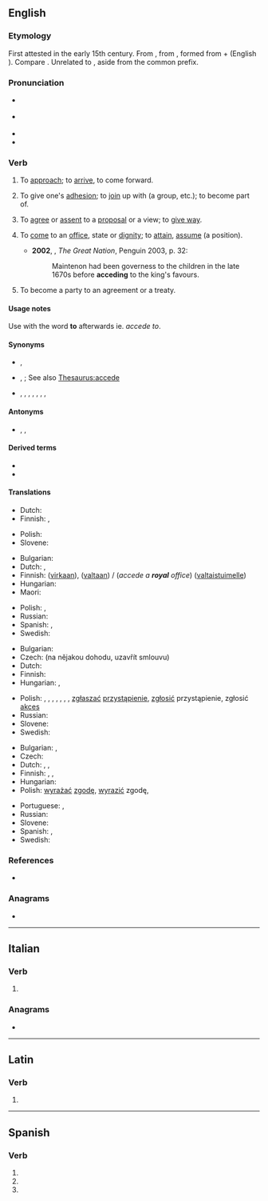 {{also|accède|accedé|accédé}}
==English==
{{was wotd|2008|May|27}}

===Etymology===
First attested in the early 15th century. From {{etyl|enm|en}} {{m|enm|acceden}}, from {{etyl|la|en}} {{m|la|accēdō||approach, accede}}, formed from {{m|la|ad||to, toward, at}} + {{m|la|cēdō||move, yield}} (English {{m|en|cede}}). Compare {{cog|fr|accéder}}. Unrelated to {{m|en|ascend}}, aside from the common {{m|la||ad}} prefix.

===Pronunciation===
* {{a|UK}} {{IPA|/əkˈsiːd/|lang=en}}
* {{a|US}} {{IPA|/æk.ˈsid/|lang=en}}
* {{audio|en-us-accede.ogg|Audio (US)|lang=en}}
* {{rhymes|id|lang=en}}

===Verb===
{{en-verb|acced}}

# {{lb|en|archaic|intransitive}} To [[approach]]; to [[arrive]], to come forward. {{defdate|15th-19th c.}}
# {{lb|en|intransitive|now|_|rare}} To give one's [[adhesion]]; to [[join]] up with (a group, etc.); to become part of. {{defdate|from 15th c.}}
# {{lb|en|intransitive}} To [[agree]] or [[assent]] to a [[proposal]] or a view; to [[give way]]. {{defdate|from 16th c.}}
# {{lb|en|intransitive}} To [[come]] to an [[office]], state or [[dignity]]; to [[attain]], [[assume]] (a position). {{defdate|from 18th c.}}
#* '''2002''', {{w|Colin Jones (historian)|Colin Jones}}, ''The Great Nation'', Penguin 2003, p. 32:
#*: Maintenon had been governess to the children in the late 1670s before '''acceding''' to the king's favours.
# {{lb|en|intransitive}} To become a party to an agreement or a treaty.

====Usage notes====
{{sense|to agree|to come to an office|to become a party to}} Use with the word '''to''' afterwards ie. ''accede to''.

====Synonyms====
* {{sense|to join a group}} {{l|en|band together}}, {{l|en|enroll}}
* {{sense|agree to a proposal or a view}} {{l|en|come around}}, {{l|en|concede}}; See also [[Thesaurus:accede]]
{{checksense|en}}
* {{l|en|agree}}, {{l|en|acquiesce}}, {{l|en|assent}}, {{l|en|comply}}, {{l|en|concur}}, {{l|en|consent}}, {{qual|obsolete}} {{l|en|comprobate}}, {{qual|obsolete}} {{l|en|astipulate}}

====Antonyms====
* {{sense|to join a group}} {{l|en|leave}}, {{l|en|secede}}, {{l|en|split off}}

====Derived terms====
* {{l|en|accedence}}
* {{l|en|acceder}}

====Translations====
{{trans-top|obsolete: to approach}}
* Dutch: {{t+|nl|naderen}}
* Finnish: {{gloss|approach}} {{t+|fi|lähestyä}}, {{gloss|arrive}} {{t+|fi|saapua}}
{{trans-mid}}
* Polish: {{t+|pl|przystępować}}
* Slovene: {{t|sl|pristopiti}}
{{trans-bottom}}

{{trans-top|to enter upon an office or dignity}}
* Bulgarian: {{t+|bg|встъпвам}}
* Dutch: {{t+|nl|aanvaarden}}, {{gloss|throne}} {{t+|nl|bestijgen}}
* Finnish: {{t+|fi|astua}} ([[virka|virkaan]]), {{t+|fi|nousta}} ([[valta|valtaan]]) / (''accede a '''royal''' office'') {{t+|fi|nousta}} ([[valtaistuin|valtaistuimelle]])
* Hungarian: {{t|hu|hivatalba lép}}
* Maori: {{t|mi|eke}}
{{trans-mid}}
* Polish: {{t+|pl|obejmować}}, {{t+|pl|objąć}}
* Russian: {{t+|ru|вступа́ть}}
* Spanish: {{t+|es|subir}}, {{t+|es|acceder}}
* Swedish: {{t+|sv|tillträda}}
{{trans-bottom}}

{{trans-top|to join a group}}
* Bulgarian: {{t|bg|присъединявам се}}
* Czech: {{t|cs|přistoupit}} (na nějakou dohodu, uzavřít smlouvu)
* Dutch: {{t+|nl|toetreden}}
* Finnish: {{t+|fi|liittyä}}
* Hungarian: {{t+|hu|belép}}, {{t+|hu|csatlakozik}}
{{trans-mid}}
* Polish: {{t+|pl|wstępować}}, {{t+|pl|przyłączać się}}, {{t+|pl|przyłączyć się}}, {{t|pl|przystawać}}, {{t|pl|przystać}}, {{t+|pl|przystąpić}}, {{t+|pl|wstąpić}}, [[zgłaszać]] [[przystąpienie]], [[zgłosić]] przystąpienie, zgłosić [[akces]]
* Russian: {{t+|ru|присоединя́ться}}
* Slovene: {{t|sl|pristopiti}}
* Swedish: {{t|sv|ansluta till}}
{{trans-bottom}}

{{trans-top|to agree to a proposal or view}}
* Bulgarian: {{t+|bg|приемам}}, {{t|bg|съгласявам се}}
* Czech: {{t+|cs|souhlasit}}
* Dutch: {{t+|nl|toestemmen}}, {{t+|nl|aanvaarden}}, {{t+|nl|inwilligen}}
* Finnish: {{t+|fi|myöntyä}} {{qualifier|intr.; + illative}}, {{t+|fi|taipua}} {{qualifier|intr.; + illative}}, {{t+|fi|suostua}} {{qualifier|intr.; + illative}}
* Hungarian: {{t+|hu|beleegyezik}}
* Polish: [[wyrażać]] [[zgodę]], [[wyrazić]] zgodę, {{t+|pl|zgodzić się}}
{{trans-mid}}
* Portuguese: {{t+|pt|aceder}}, {{t+|pt|consentir}}
* Russian: {{t+|ru|соглаша́ться}}
* Slovene: {{t|sl|pristopiti}}
* Spanish: {{t+|es|acceder}}, {{t+|es|consentir}}
* Swedish: {{t|sv|instämma i}}
{{trans-bottom}}

===References===
* {{R:Webster 1913}}

===Anagrams===
* {{anagrams|en|acceed}}

----

==Italian==

===Verb===
{{head|it|verb form}}

# {{inflection of|accedere||3|s|pres|indc|lang=it}}

===Anagrams===
* {{l|it|ecceda}}

----

==Latin==

===Verb===
{{la-verb-form|accēde}}

# {{inflection of|accēdō||2|s|pres|actv|impr|lang=la}}

----

==Spanish==

===Verb===
{{head|es|verb form}}

# {{es-verb form of|ending=er|mood=imperative|sense=affirmative|pers=2|formal=no|number=singular|acceder}}
# {{es-verb form of|ending=er|mood=indicative|tense=present|pers=2|formal=yes|number=singular|acceder}}
# {{es-verb form of|ending=er|mood=indicative|tense=present|pers=3|number=singular|acceder}}